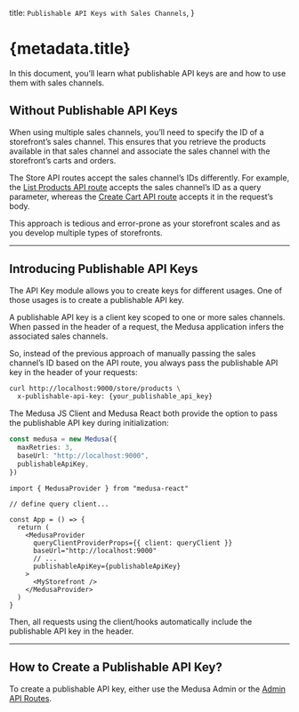 
  title: `Publishable API Keys with Sales Channels`,
}

# {metadata.title}

In this document, you’ll learn what publishable API keys are and how to use them with sales channels.

## Without Publishable API Keys

When using multiple sales channels, you’ll need to specify the ID of a storefront’s sales channel. This ensures that you retrieve the products available in that sales channel and associate the sales channel with the storefront’s carts and orders.

The Store API routes accept the sales channel’s IDs differently. For example, the [List Products API route](https://docs.medusajs.com/api/store#products) accepts the sales channel’s ID as a query parameter, whereas the [Create Cart API route](https://docs.medusajs.com/api/store#carts_postcart) accepts it in the request’s body.

This approach is tedious and error-prone as your storefront scales and as you develop multiple types of storefronts.

---

## Introducing Publishable API Keys

The API Key module allows you to create keys for different usages. One of those usages is to create a publishable API key.

A publishable API key is a client key scoped to one or more sales channels. When passed in the header of a request, the Medusa application infers the associated sales channels.

So, instead of the previous approach of manually passing the sales channel’s ID based on the API route, you always pass the publishable API key in the header of your requests:

```bash
curl http://localhost:9000/store/products \
  x-publishable-api-key: {your_publishable_api_key}
```

The Medusa JS Client and Medusa React both provide the option to pass the publishable API key during initialization:

<CodeTabs groupId="client-id">
  <CodeTab label="JS Client" value="js-client">

  ```ts
  const medusa = new Medusa({
    maxRetries: 3,
    baseUrl: "http://localhost:9000",
    publishableApiKey,
  })
  ```

  </CodeTab>
  <CodeTab label="Medusa React" value="medusa-react">

  ```tsx
  import { MedusaProvider } from "medusa-react"

  // define query client...

  const App = () => {
    return (
      <MedusaProvider
        queryClientProviderProps={{ client: queryClient }}
        baseUrl="http://localhost:9000"
        // ...
        publishableApiKey={publishableApiKey}
      >
        <MyStorefront />
      </MedusaProvider>
    )
  }
  ```

  </CodeTab>
</CodeTabs>

Then, all requests using the client/hooks automatically include the publishable API key in the header.

---

## How to Create a Publishable API Key?

To create a publishable API key, either use the Medusa Admin or the [Admin API Routes](https://docs.medusajs.com/api/admin#publishable-api-keys).
